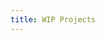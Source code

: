 ```yaml
---
title: WIP Projects
---
```



<CardGrid stagger>
  <LinkCard
    title="autocopr"
    href="https://github.com/RelativeSure/autocopr"
    description="Auto update spec files for use in fedora copr repo."
  />
  <LinkCard
    title="Build Docker Images"
    href="https://github.com/RelativeSure/build-gh-actions-image"
    description="Build images for use in different repos to centralize all images in use."
  />
  <LinkCard
    title="CircleCI Megalinter Orb"
    href="https://github.com/KubeArchitect/circleci-megalinter-orb"
    description="CircleCI public orb to use Megalinter in CircleCI workflows."
  />
</CardGrid>
